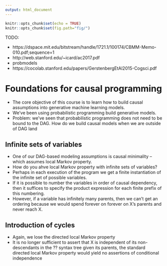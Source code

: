 ```yaml
---
output: html_document
---
```


```r
knitr::opts_chunk$set(echo = TRUE)
knitr::opts_chunk$set(fig.path="fig/")
```

TODO:

* https://dspace.mit.edu/bitstream/handle/1721.1/100174/CBMM-Memo-010.pdf;sequence=1
* http://web.stanford.edu/~icard/ac2017.pdf
* probmodels
* https://cocolab.stanford.edu/papers/GerstenbergEtAl2015-Cogsci.pdf


# Foundations for causal programming

* The core objective of this course is to learn how to build causal assumptions into generative machine learning models.
* We've been using probabilistic programming build generative models.
* Problem: we've seen that probabilistic programming does not need to be bound to the DAG.  How do we build causal models when we are outside of DAG land

## Infinite sets of variables

* One of our DAG-based modeling assumptions is causal minimality -- which assumes local Markov property.
* How do you ahve local Markov property with infinite sets of variables?
* Perhaps in each execution of the program we get a finite instantiation of the infinite set of possible variables.
* If it is possible to number the variables in order of causal dependency, then it suffices to specify the product expression for each finite prefix of this numbering.
* However, if a variable has infinitely many parents, then we can't get an ordering because we would spend forever on forever on X’s parents and never reach X.

## Introduction of cycles

* Again, we lose the directed local Markov property
* It is no longer sufficient to assert that X is independent of its non-descendants in the ?? syntax tree given its parents, the standard directed local Markov property would yield no assertions of conditional independence
